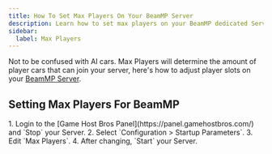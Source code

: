 ```yaml
---
title: How To Set Max Players On Your BeamMP Server
description: Learn how to set max players on your BeamMP dedicated Server
sidebar:
  label: Max Players
---
```


Not to be confused with AI cars. Max Players will determine the amount of player cars that can join your server, here's how to adjust player slots on your [BeamMP Server](https://www.gamehostbros.com/beammp-server-hosting/).

## Setting Max Players For BeamMP

<Steps>
1. Login to the [Game Host Bros Panel](https://panel.gamehostbros.com/) and `Stop` your Server.
2. Select `Configuration > Startup Parameters`.
3. Edit `Max Players`.
4. After changing, `Start` your Server.
</Steps>
